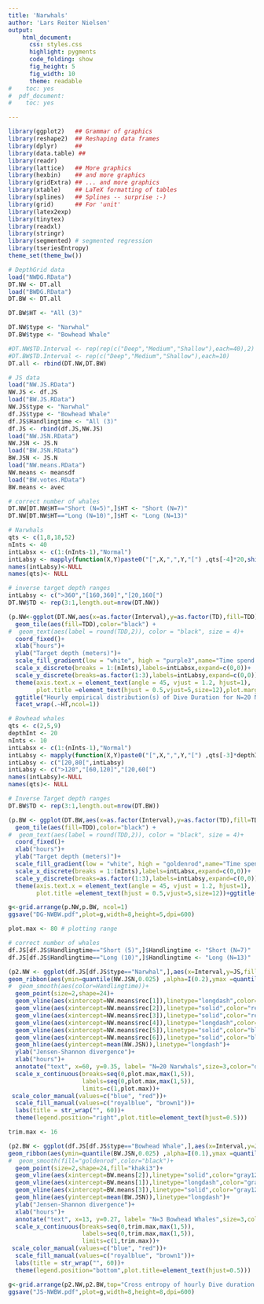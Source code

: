 ---
title: 'Narwhals'
author: 'Lars Reiter Nielsen'
output:
    html_document:
      css: styles.css
      highlight: pygments
      code_folding: show
      fig_height: 5
      fig_width: 10
      theme: readable
#    toc: yes
#  pdf_document:
#    toc: yes

---

```{r init,echo=F,warning=F,include=F}
library(ggplot2)   ## Grammar of graphics
library(reshape2)  ## Reshaping data frames
library(dplyr)     ## 
library(data.table) ##
library(readr)
library(lattice)   ## More graphics
library(hexbin)    ## and more graphics
library(gridExtra) ## ... and more graphics
library(xtable)    ## LaTeX formatting of tables
library(splines)   ## Splines -- surprise :-)
library(grid)      ## For 'unit'
library(latex2exp)
library(tinytex)
library(readxl)
library(stringr)
library(segmented) # segmented regression
library(tseriesEntropy)
theme_set(theme_bw())

```

```{r}
# DepthGrid data
load("NWDG.RData")
DT.NW <- DT.all
load("BWDG.RData")
DT.BW <- DT.all

DT.BW$HT <- "All (3)"

DT.NW$type <- "Narwhal"
DT.BW$type <- "Bowhead Whale"

#DT.NW$TD.Interval <- rep(rep(c("Deep","Medium","Shallow"),each=40),2)
#DT.BW$TD.Interval <- rep(c("Deep","Medium","Shallow"),each=10)
DT.all <- rbind(DT.NW,DT.BW)

# JS data
load("NW.JS.RData")
NW.JS <- df.JS
load("BW.JS.RData")
NW.JS$type <- "Narwhal"
df.JS$type <- "Bowhead Whale"
df.JS$Handlingtime <- "All (3)"
df.JS <- rbind(df.JS,NW.JS)
load("NW.JSN.RData")
NW.JSN <- JS.N
load("BW.JSN.RData")
BW.JSN <- JS.N
load("NW.means.RData")
NW.means <- meansdf
load("BW.votes.RData")
BW.means <- avec
```


```{r}
# correct number of whales
DT.NW[DT.NW$HT=="Short (N=5)",]$HT <- "Short (N=7)"
DT.NW[DT.NW$HT=="Long (N=10)",]$HT <- "Long (N=13)"

# Narwhals
qts <- c(1,8,18,52)
nInts <- 40
intLabsx <- c(1:(nInts-1),"Normal")
intLabsy <- mapply(function(X,Y)paste0("[",X,",",Y,"[") ,qts[-4]*20,shift(qts,-1)[-4]*20)
names(intLabsy)<-NULL
names(qts)<- NULL

# inverse target depth ranges
intLabsy <- c(">360","[160,360]","[20,160[")
DT.NW$TD <- rep(3:1,length.out=nrow(DT.NW))

(p.NW<-ggplot(DT.NW,aes(x=as.factor(Interval),y=as.factor(TD),fill=TDD)) +
  geom_tile(aes(fill=TDD),color="black") +
#  geom_text(aes(label = round(TDD,2)), color = "black", size = 4)+
  coord_fixed()+
  xlab("hours")+
  ylab("Target depth (meters)")+
  scale_fill_gradient(low = "white", high = "purple3",name="Time spend (%)")+
  scale_x_discrete(breaks = 1:(nInts),labels=intLabsx,expand=c(0,0))+
  scale_y_discrete(breaks=as.factor(1:3),labels=intLabsy,expand=c(0,0))+
  theme(axis.text.x = element_text(angle = 45, vjust = 1.2, hjust=1),
        plot.title =element_text(hjust = 0.5,vjust=5,size=12),plot.margin=unit(c(1,1,-0.5,1), "cm"))+
  ggtitle("Hourly empirical distribution(s) of Dive Duration for N=20 Narwhals")+
  facet_wrap(.~HT,ncol=1))

# Bowhead whales
qts <- c(2,5,9)
depthInt <- 20
nInts <- 10
intLabsx <- c(1:(nInts-1),"Normal")
intLabsy <- mapply(function(X,Y)paste0("[",X,",",Y,"[") ,qts[-3]*depthInt,shift(qts,-1)[-3]*depthInt)
intLabsy <- c("[20,80[",intLabsy)
intLabsy <- c(">120","[60,120]","[20,60[")
names(intLabsy)<-NULL
names(qts)<- NULL

# Inverse Target depth ranges
DT.BW$TD <- rep(3:1,length.out=nrow(DT.BW))

(p.BW <- ggplot(DT.BW,aes(x=as.factor(Interval),y=as.factor(TD),fill=TDD)) +
  geom_tile(aes(fill=TDD),color="black") +
#  geom_text(aes(label = round(TDD,2)), color = "black", size = 4)+
  coord_fixed()+
  xlab("hours")+
  ylab("Target depth (meters)")+
  scale_fill_gradient(low = "white", high = "goldenrod",name="Time spend (%)")+
  scale_x_discrete(breaks = 1:(nInts),labels=intLabsx,expand=c(0,0))+
  scale_y_discrete(breaks=as.factor(1:3),labels=intLabsy,expand=c(0,0))+
  theme(axis.text.x = element_text(angle = 45, vjust = 1.2, hjust=1),
        plot.title =element_text(hjust = 0.5,vjust=5,size=12))+ggtitle("Hourly empirical distribution(s) of Dive Duration for N=3 Bowhead Whales"))

g<-grid.arrange(p.NW,p.BW, ncol=1)
ggsave("DG-NWBW.pdf",plot=g,width=8,height=5,dpi=600)
```

```{r}
plot.max <- 80 # plotting range

# correct number of whales
df.JS[df.JS$Handlingtime=="Short (5)",]$Handlingtime <- "Short (N=7)"
df.JS[df.JS$Handlingtime=="Long (10)",]$Handlingtime <- "Long (N=13)"

(p2.NW <- ggplot(df.JS[df.JS$type=="Narwhal",],aes(x=Interval,y=JS,fill=Handlingtime))+
geom_ribbon(aes(ymin=quantile(NW.JSN,0.025) ,alpha=I(0.2),ymax =quantile(NW.JSN,0.975)),color="black",fill="thistle")+
#  geom_smooth(aes(color=Handlingtime))+
  geom_point(size=2,shape=24)+
  geom_vline(aes(xintercept=NW.means$rec[1]),linetype="longdash",color="red")+
  geom_vline(aes(xintercept=NW.means$rec[2]),linetype="solid",color="red")+
  geom_vline(aes(xintercept=NW.means$rec[3]),linetype="solid",color="red")+
  geom_vline(aes(xintercept=NW.means$rec[4]),linetype="longdash",color="blue")+
  geom_vline(aes(xintercept=NW.means$rec[5]),linetype="solid",color="blue")+
  geom_vline(aes(xintercept=NW.means$rec[6]),linetype="solid",color="blue")+
  geom_hline(aes(yintercept=mean(NW.JSN)),linetype="longdash")+
  ylab("Jensen-Shannon divergence")+
  xlab("hours")+
  annotate("text", x=60, y=0.35, label= "N=20 Narwhals",size=3,color="darkorchid4")+
  scale_x_continuous(breaks=seq(0,plot.max,max(1,5)),
                     labels=seq(0,plot.max,max(1,5)),
                     limits=c(1,plot.max))+
 scale_color_manual(values=c("blue", "red"))+
  scale_fill_manual(values=c("royalblue", "brown1"))+
  labs(title = str_wrap("", 60))+
  theme(legend.position="right",plot.title=element_text(hjust=0.5)))

trim.max <- 16

(p2.BW <- ggplot(df.JS[df.JS$type=="Bowhead Whale",],aes(x=Interval,y=JS))+
geom_ribbon(aes(ymin=quantile(BW.JSN,0.025) ,alpha=I(0.1),ymax =quantile(BW.JSN,0.975)),color="black",fill="gold")+
#  geom_smooth(fill="goldenrod",color="black")+
  geom_point(size=2,shape=24,fill="khaki3")+
  geom_vline(aes(xintercept=BW.means[2]),linetype="solid",color="gray12")+
  geom_vline(aes(xintercept=BW.means[1]),linetype="longdash",color="gray12")+
  geom_vline(aes(xintercept=BW.means[3]),linetype="solid",color="gray12")+
  geom_hline(aes(yintercept=mean(BW.JSN)),linetype="longdash")+
  ylab("Jensen-Shannon divergence")+
  xlab("hours")+
  annotate("text", x=13, y=0.27, label= "N=3 Bowhead Whales",size=3,color="goldenrod4")+
  scale_x_continuous(breaks=seq(0,trim.max,max(1,5)),
                     labels=seq(0,trim.max,max(1,5)),
                     limits=c(1,trim.max))+
 scale_color_manual(values=c("blue", "red"))+
  scale_fill_manual(values=c("royalblue", "brown1"))+
  labs(title = str_wrap("", 60))+
  theme(legend.position="bottom",plot.title=element_text(hjust=0.5)))

g<-grid.arrange(p2.NW,p2.BW,top="Cross entropy of hourly Dive duration post-tagging relative to normal Dive duration", ncol=1)
ggsave("JS-NWBW.pdf",plot=g,width=8,height=8,dpi=600)

```

